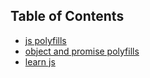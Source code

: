 ## Table of Contents

- [js polyfills](/js-polyfills)
- [object and promise polyfills](/object-and-promise-polyfills)
- [learn js](/learn-js)